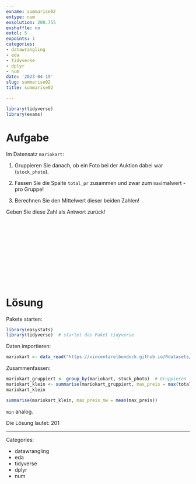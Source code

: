 ```yaml
---
exname: summarise02
extype: num
exsolution: 200.755
exshuffle: no
extol: 5
expoints: 1
categories:
- datawrangling
- eda
- tidyverse
- dplyr
- num
date: '2023-04-19'
slug: summarise02
title: summarise02

---
```







```r
library(tidyverse)
library(exams)
```






# Aufgabe

Im Datensatz `mariokart`: 

1. Gruppieren Sie danach, ob ein Foto bei der Auktion dabei war (`stock_photo`). 

2. Fassen Sie die Spalte `total_pr` zusammen und zwar zum `max`imalwert - pro Gruppe!

3. Berechnen Sie den Mittelwert dieser beiden Zahlen!

Geben Sie diese Zahl als Antwort zurück!   



</br>
</br>
</br>
</br>
</br>
</br>
</br>
</br>
</br>
</br>

# Lösung

Pakete starten:

```r
library(easystats)
library(tidyverse)  # startet das Paket tidyverse
```






Daten importieren:

```r
mariokart <- data_read("https://vincentarelbundock.github.io/Rdatasets/csv/openintro/mariokart.csv")
```




Zusammenfassen:

```r
mariokart_gruppiert <- group_by(mariokart, stock_photo)  # Gruppieren
mariokart_klein <- summarise(mariokart_gruppiert, max_preis = max(total_pr))  # zusammenfassen
mariokart_klein
```

```r
summarise(mariokart_klein, max_preis_mw = mean(max_preis))
```


`min` analog.

Die Lösung lautet: 201



---

Categories: 

- datawrangling
- eda
- tidyverse
- dplyr
- num


